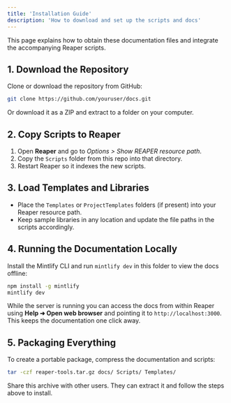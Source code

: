 ```yaml
---
title: 'Installation Guide'
description: 'How to download and set up the scripts and docs'
---
```


This page explains how to obtain these documentation files and integrate the accompanying Reaper scripts.

## 1. Download the Repository

Clone or download the repository from GitHub:

```bash
git clone https://github.com/youruser/docs.git
```

Or download it as a ZIP and extract to a folder on your computer.

## 2. Copy Scripts to Reaper

1. Open **Reaper** and go to *Options > Show REAPER resource path*.
2. Copy the `Scripts` folder from this repo into that directory.
3. Restart Reaper so it indexes the new scripts.

## 3. Load Templates and Libraries

- Place the `Templates` or `ProjectTemplates` folders (if present) into your Reaper resource path.
- Keep sample libraries in any location and update the file paths in the scripts accordingly.

## 4. Running the Documentation Locally

Install the Mintlify CLI and run `mintlify dev` in this folder to view the docs offline:

```bash
npm install -g mintlify
mintlify dev
```

While the server is running you can access the docs from within Reaper using **Help ➜ Open web browser** and pointing it to `http://localhost:3000`. This keeps the documentation one click away.

## 5. Packaging Everything

To create a portable package, compress the documentation and scripts:

```bash
tar -czf reaper-tools.tar.gz docs/ Scripts/ Templates/
```

Share this archive with other users. They can extract it and follow the steps above to install.


